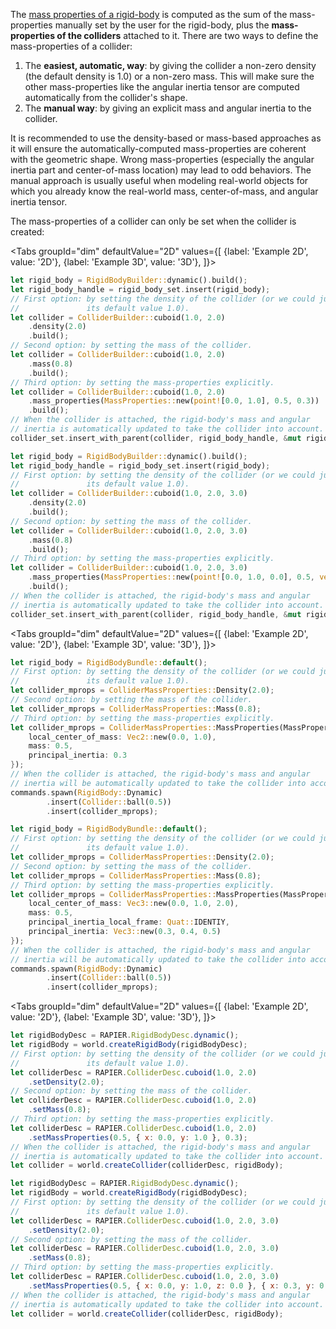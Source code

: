 

The [mass properties of a rigid-body](rigid_bodies#mass-properties) is computed as the sum of the mass-properties
manually set by the user for the rigid-body, plus the **mass-properties of the colliders** attached to it. There are two
ways to define the mass-properties of a collider:
1. The **easiest, automatic, way**: by giving the collider a non-zero density (the default density is 1.0) or a non-zero
   mass. This will make sure the other mass-properties like the angular inertia tensor are computed automatically from
   the collider's shape.
2. The **manual way**: by giving an explicit mass and angular inertia to the collider.

It is recommended to use the density-based or mass-based approaches as it will ensure the automatically-computed
mass-properties are coherent with the geometric shape. Wrong mass-properties (especially the angular inertia part and
center-of-mass location) may lead to odd behaviors. The manual approach is usually useful when modeling real-world
objects for which you already know the real-world mass, center-of-mass, and angular inertia tensor.

The mass-properties of a collider can only be set when the collider is created:

<rapier>

<Tabs
groupId="dim"
defaultValue="2D"
values={[
{label: 'Example 2D', value: '2D'},
{label: 'Example 3D', value: '3D'},
]}>
<TabItem value="2D">

```rust
let rigid_body = RigidBodyBuilder::dynamic().build();
let rigid_body_handle = rigid_body_set.insert(rigid_body);
// First option: by setting the density of the collider (or we could just leave
//               its default value 1.0).
let collider = ColliderBuilder::cuboid(1.0, 2.0)
    .density(2.0)
    .build();
// Second option: by setting the mass of the collider.
let collider = ColliderBuilder::cuboid(1.0, 2.0)
    .mass(0.8)
    .build();
// Third option: by setting the mass-properties explicitly.
let collider = ColliderBuilder::cuboid(1.0, 2.0)
    .mass_properties(MassProperties::new(point![0.0, 1.0], 0.5, 0.3))
    .build();
// When the collider is attached, the rigid-body's mass and angular
// inertia is automatically updated to take the collider into account.
collider_set.insert_with_parent(collider, rigid_body_handle, &mut rigid_body_set);
```

  </TabItem>
  <TabItem value="3D">

```rust
let rigid_body = RigidBodyBuilder::dynamic().build();
let rigid_body_handle = rigid_body_set.insert(rigid_body);
// First option: by setting the density of the collider (or we could just leave
//               its default value 1.0).
let collider = ColliderBuilder::cuboid(1.0, 2.0, 3.0)
    .density(2.0)
    .build();
// Second option: by setting the mass of the collider.
let collider = ColliderBuilder::cuboid(1.0, 2.0, 3.0)
    .mass(0.8)
    .build();
// Third option: by setting the mass-properties explicitly.
let collider = ColliderBuilder::cuboid(1.0, 2.0, 3.0)
    .mass_properties(MassProperties::new(point![0.0, 1.0, 0.0], 0.5, vector![0.3, 0.2, 0.1]))
    .build();
// When the collider is attached, the rigid-body's mass and angular
// inertia is automatically updated to take the collider into account.
collider_set.insert_with_parent(collider, rigid_body_handle, &mut rigid_body_set);
```

  </TabItem>
</Tabs>

</rapier>
<bevy>

<Tabs
groupId="dim"
defaultValue="2D"
values={[
{label: 'Example 2D', value: '2D'},
{label: 'Example 3D', value: '3D'},
]}>
<TabItem value="2D">

```rust
let rigid_body = RigidBodyBundle::default();
// First option: by setting the density of the collider (or we could just leave
//               its default value 1.0).
let collider_mprops = ColliderMassProperties::Density(2.0);
// Second option: by setting the mass of the collider.
let collider_mprops = ColliderMassProperties::Mass(0.8);
// Third option: by setting the mass-properties explicitly.
let collider_mprops = ColliderMassProperties::MassProperties(MassProperties {
    local_center_of_mass: Vec2::new(0.0, 1.0),
    mass: 0.5,
    principal_inertia: 0.3
});
// When the collider is attached, the rigid-body's mass and angular
// inertia will be automatically updated to take the collider into account.
commands.spawn(RigidBody::Dynamic)
        .insert(Collider::ball(0.5))
        .insert(collider_mprops);
```

  </TabItem>
  <TabItem value="3D">

```rust
let rigid_body = RigidBodyBundle::default();
// First option: by setting the density of the collider (or we could just leave
//               its default value 1.0).
let collider_mprops = ColliderMassProperties::Density(2.0);
// Second option: by setting the mass of the collider.
let collider_mprops = ColliderMassProperties::Mass(0.8);
// Third option: by setting the mass-properties explicitly.
let collider_mprops = ColliderMassProperties::MassProperties(MassProperties {
    local_center_of_mass: Vec3::new(0.0, 1.0, 2.0),
    mass: 0.5,
    principal_inertia_local_frame: Quat::IDENTIY,
    principal_inertia: Vec3::new(0.3, 0.4, 0.5)
});
// When the collider is attached, the rigid-body's mass and angular
// inertia will be automatically updated to take the collider into account.
commands.spawn(RigidBody::Dynamic)
        .insert(Collider::ball(0.5))
        .insert(collider_mprops);
```

  </TabItem>
</Tabs>


</bevy>
<js>

<Tabs
groupId="dim"
defaultValue="2D"
values={[
{label: 'Example 2D', value: '2D'},
{label: 'Example 3D', value: '3D'},
]}>
<TabItem value="2D">

```js
let rigidBodyDesc = RAPIER.RigidBodyDesc.dynamic();
let rigidBody = world.createRigidBody(rigidBodyDesc);
// First option: by setting the density of the collider (or we could just leave
//               its default value 1.0).
let colliderDesc = RAPIER.ColliderDesc.cuboid(1.0, 2.0)
    .setDensity(2.0);
// Second option: by setting the mass of the collider.
let colliderDesc = RAPIER.ColliderDesc.cuboid(1.0, 2.0)
    .setMass(0.8);
// Third option: by setting the mass-properties explicitly.
let colliderDesc = RAPIER.ColliderDesc.cuboid(1.0, 2.0)
    .setMassProperties(0.5, { x: 0.0, y: 1.0 }, 0.3);
// When the collider is attached, the rigid-body's mass and angular
// inertia is automatically updated to take the collider into account.
let collider = world.createCollider(colliderDesc, rigidBody);
```

  </TabItem>
  <TabItem value="3D">

```js
let rigidBodyDesc = RAPIER.RigidBodyDesc.dynamic();
let rigidBody = world.createRigidBody(rigidBodyDesc);
// First option: by setting the density of the collider (or we could just leave
//               its default value 1.0).
let colliderDesc = RAPIER.ColliderDesc.cuboid(1.0, 2.0, 3.0)
    .setDensity(2.0);
// Second option: by setting the mass of the collider.
let colliderDesc = RAPIER.ColliderDesc.cuboid(1.0, 2.0, 3.0)
    .setMass(0.8);
// Third option: by setting the mass-properties explicitly.
let colliderDesc = RAPIER.ColliderDesc.cuboid(1.0, 2.0, 3.0)
    .setMassProperties(0.5, { x: 0.0, y: 1.0, z: 0.0 }, { x: 0.3, y: 0.2, z: 0.1 }, { w: 1.0, x: 0.0, y: 0.0, z: 0.0 });
// When the collider is attached, the rigid-body's mass and angular
// inertia is automatically updated to take the collider into account.
let collider = world.createCollider(colliderDesc, rigidBody);
```

  </TabItem>
</Tabs>

</js>